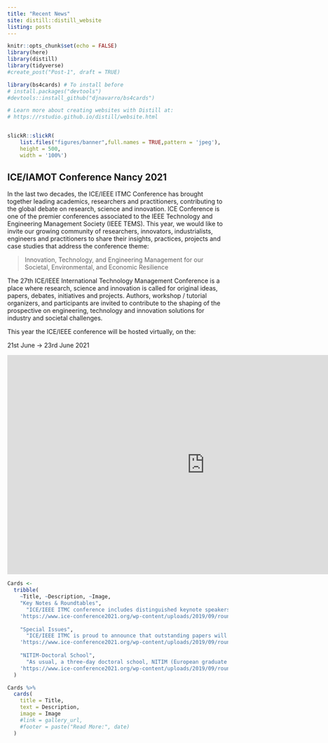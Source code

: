 ```yaml
---
title: "Recent News"
site: distill::distill_website
listing: posts
---
```


```r
knitr::opts_chunk$set(echo = FALSE)
library(here)
library(distill)
library(tidyverse)
#create_post("Post-1", draft = TRUE)

library(bs4cards) # To install before
# install.packages("devtools")
#devtools::install_github("djnavarro/bs4cards")

# Learn more about creating websites with Distill at:
# https://rstudio.github.io/distill/website.html



```



```r
slickR::slickR(
    list.files("figures/banner",full.names = TRUE,pattern = 'jpeg'),
    height = 500,
    width = '100%')
```


## ICE/IAMOT Conference Nancy 2021


In the last two decades, the ICE/IEEE ITMC Conference has brought together leading academics, researchers and practitioners, contributing to the global debate on research, science and innovation. ICE Conference is one of the premier conferences associated to the IEEE Technology and Engineering Management Society (IEEE TEMS). This year, we would like to invite our growing community of researchers, innovators, industrialists, engineers and practitioners to share their insights, practices, projects and case studies that address the conference theme:

>Innovation, Technology, and Engineering Management for our Societal, Environmental, and Economic Resilience

The 27th ICE/IEEE International Technology Management Conference is a place where research, science and innovation is called for original ideas, papers, debates, initiatives and projects. Authors, workshop / tutorial organizers, and participants are invited to contribute to the shaping of the prospective on engineering, technology and innovation solutions for industry and societal challenges.

This year the ICE/IEEE conference will be hosted virtually, on the:

21st June -> 23rd June 2021


<iframe width="900" height="500" src="https://www.youtube.com/embed/aSeP2n7dAR8" title="YouTube video player" frameborder="0" allow="accelerometer; autoplay; clipboard-write; encrypted-media; gyroscope; picture-in-picture" allowfullscreen></iframe>


```r

Cards <- 
  tribble(
    ~Title, ~Description, ~Image,
    "Key Notes & Roundtables",   
      "ICE/IEEE ITMC conference includes distinguished keynote speakers. Those keynotes will participate in our panel sessions on Innovation through the use of Immersive Technologies and Artificial Intelligence. We were able to acquire a selection of thought leading innovation managers, CEOs, scholars, politicians, and entrepreneurs in these fields.",
    'https://www.ice-conference2021.org/wp-content/uploads/2019/09/roundtable-hxdbzxy-sstock.jpg',
    
    "Special Issues",   
      "ICE/IEEE ITMC is proud to announce that outstanding papers will be invited to submit an extended version in special issues organised by prestigious international journals, with fast track selection. In addition to the possibility of submitting selected papers to these journals, there is an opportunity to interact with editors.",
    'https://www.ice-conference2021.org/wp-content/uploads/2019/09/roundtable-hxdbzxy-sstock.jpg',
    
    "NITIM-Doctoral School",   
      "As usual, a three-day doctoral school, NITIM (European graduate school on Networks, Information, Technology and Innovation Management) is offered upon the ICE conference. This focuses on topics in the areas of entrepreneurship, innovation and technology management as well as ICT technologies.",
    'https://www.ice-conference2021.org/wp-content/uploads/2019/09/roundtable-hxdbzxy-sstock.jpg'
  )

Cards %>% 
  cards(
    title = Title,
    text = Description,
    image = Image
    #link = gallery_url,
    #footer = paste("Read More:", date)
  )

```

